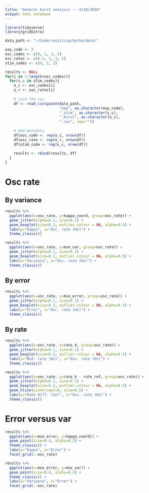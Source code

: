 ```yaml
---
title: "General burst analysis -- 4/18/2018"
output: html_notebook
---
```


```r
library(tidyverse)
library(gridExtra)

data_path <- "~/Code/resistingrhythm/data/"
```

```r
exp_code <- 3
osc_codes <- c(0, 1, 3, 5)
osc_rates <- c(0.5, 1, 3, 5)
stim_codes <- c(0, 1, 2)

results <- NULL
for(i in 1:length(osc_codes)){
  for(s_c in stim_codes){
    o_c <- osc_codes[i]
    o_r <- osc_rates[i]
    
    # Load the csv
    df <- read_csv(paste(data_path, 
                         "exp", as.character(exp_code), 
                         "_stim", as.character(s_c), 
                         "_burst", as.character(o_c),
                         ".csv", sep=""))
    
    # Add metadata
    df$osc_code <- rep(o_c, nrow(df))
    df$osc_rate <- rep(o_r, nrow(df))
    df$stim_code <- rep(s_c, nrow(df))
    
    results <- rbind(results, df)
  }
}
```


# Osc rate 
## By variance

```r
results %>% 
  ggplot(aes(x=osc_rate, y=kappa_coord, group=osc_rate)) +
  geom_jitter(alpha=0.1, size=0.1) +
  geom_boxplot(size=0.3, outlier.colour = NA, alpha=0.5) +
  labs(y="Kappa", x="Osc. rate (Hz)") +
  theme_classic() 
```

```r
results %>% 
  ggplot(aes(x=osc_rate, y=mse_var, group=osc_rate)) +
  geom_jitter(alpha=0.1, size=0.1) +
  geom_boxplot(size=0.3, outlier.colour = NA, alpha=0.5) +
  labs(y="Variance", x="Osc. rate (Hz)") +
  theme_classic() 
```

## By error

```r
results %>% 
  ggplot(aes(x=osc_rate, y=mse_error, group=osc_rate)) +
  geom_jitter(alpha=0.1, size=0.1) +
  geom_boxplot(size=0.3, outlier.colour = NA, alpha=0.5) +
  labs(y="Error", x="Osc. rate (Hz)") +
  theme_classic() 
```

## By rate

```r
results %>% 
  ggplot(aes(x=osc_rate, y=rate_k, group=osc_rate)) +
  geom_jitter(alpha=0.1, size=0.1) +
  geom_boxplot(size=0.3, outlier.colour = NA, alpha=0.5) +
  labs(y="Mod. rate (Hz)", x="Osc. rate (Hz)") +
  theme_classic() 
```

```r
results %>% 
  ggplot(aes(x=osc_rate, y=rate_k - rate_ref, group=osc_rate)) +
  geom_jitter(alpha=0.1, size=0.1) +
  geom_boxplot(size=0.3, outlier.colour = NA, alpha=0.5) +
  geom_hline(yintercept=0, size=0.5) +
  labs(y="Rate diff. (Hz)", x="Osc. rate (Hz)") +
  theme_classic() 
```

# Error versus var

```r
results %>% 
  ggplot(aes(x=mse_error, y=kappa_coord)) +
  geom_point(size=0.4, alpha=0.2) + 
  theme_classic() + 
  labs(y="Kappa", x="Error") +
  facet_grid(.~osc_rate)
```

```r
results %>% 
  ggplot(aes(x=mse_error, y=mse_var)) +
  geom_point(size=0.4, alpha=0.2) + 
  theme_classic() + 
  labs(y="Variance", x="Error") +
  facet_grid(.~osc_rate)
```